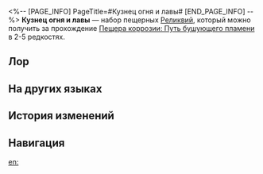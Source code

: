 <%-- [PAGE_INFO]
PageTitle=#Кузнец огня и лавы#
[END_PAGE_INFO] --%>
{{Набор Реликвий Инфобокс
|id           = 81074
|Изображение  = Предмет Кузнец огня и лавы.png
|Тип          = Пещерная реликвия
|2пБонус      = Повышает огненный урон на 10%.
|4пБонус      = Повышает наносимый навыком владельца урон на 12%, а также повышает огненный урон следующей атаки владельца после использования сверхспособности на 12%.
|Голова       = Обсидиановые очки кузнеца
|Руки         = Кольцо мастерства кузнеца
|Тело         = Огнеупорный фартук кузнеца
|Ноги         = Литая нога кузнеца
|Редкость     = 2345
|Источник2.1  = [[Пещера коррозии: Путь бушующего пламени]]
|Источник3.1  = [[Пещера коррозии: Путь бушующего пламени]]
|Источник4.1  = [[Пещера коррозии: Путь бушующего пламени]]
|Источник5.1  = [[Пещера коррозии: Путь бушующего пламени]]
|Источник5.2  = [[Синтез реликвий]]
|Свойство1    = 
|Свойство2    = 
|Свойство3    = 
}}
'''Кузнец огня и лавы''' — набор пещерных [[Реликвии|Реликвий]], который можно получить за прохождение [[Пещера коррозии: Путь бушующего пламени]] в 2-5{{Иконка/Звёзды|1}} редкостях.

==Лор==
{{Реликвия Лор|Кузнец огня и лавы}}

==На других языках==
{{На других языках
|en   = Firesmith of Lava-Forging
|zhs  = 熔岩锻铸的火匠
|zht  = 熔岩鍛鑄的火匠
|ja   = 溶岩で鍛造する火匠
|ko   = 용암 단조의 화장(火匠)
|es   = Forjador de lava
|fr   = Lave de Forgefeu
|ru   = Кузнец огня и лавы
|th   = Firesmith of Lava-Forging
|vi   = Thợ Rèn Lửa Dung Nham
|de   = Feuerschmied der Lavaglut
|id   = Firesmith of Lava-Forging
|pt   = Artesão de Fogo da Forja de Lava
}}

==История изменений==
{{История изменений|3.5}}

==Навигация==
{{Наборы реликвий Навбокс}}

[[en:]]